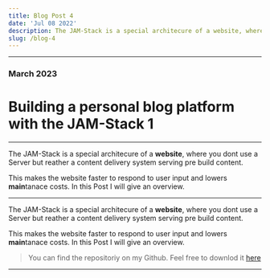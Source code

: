 ```yaml
---
title: Blog Post 4
date: 'Jul 08 2022'
description: The JAM-Stack is a special architecure of a website, where you dont use a Server but reather a content delivery system serving pre build content. This makes the website faster to respond to user input and lowers maintanace costs. In this Post I will give an overview.
slug: /blog-4
---
```


---

### March 2023

# Building a personal blog platform with the JAM-Stack 1

---

The JAM-Stack is a special architecure of a **website**, where you dont use a Server but reather a content delivery system serving pre build content. 

This makes the website faster to respond to user input and lowers **main**tanace costs. In this Post I will give an overview.

---

The JAM-Stack is a special architecure of a **website**, where you dont use a Server but reather a content delivery system serving pre build content. 

This makes the website faster to respond to user input and lowers **main**tanace costs. In this Post I will give an overview.


> You can find the repositoriy on my Github. Feel free to downlod it [here](https://github.com/lassejantsch)

---